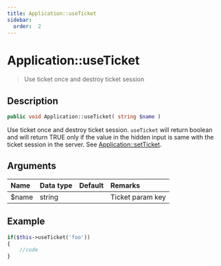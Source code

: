 ```yaml
---
title: Application::useTicket
sidebar:
  order:  2
---
```


# Application::useTicket

> Use ticket once and destroy ticket session

## Description

```php
public void Application::useTicket( string $name )
```

Use ticket once and destroy ticket session. `useTicket` will return boolean and will return TRUE only if the value in the hidden input is same with the ticket session in the server. See [Application::setTicket](/docs/fegg/basic/others/tickets/setticket).

## Arguments

| Name  | Data type | Default | Remarks          |
| :---- | :-------- | :------ | :--------------- |
| $name | string    |         | Ticket param key |

## Example

```php title="Controller"
if($this->useTicket('foo'))
{
    //code
}
```

